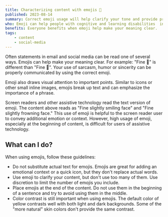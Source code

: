 ```yaml
---
title: Characterizing content with emojis 🙂
published: 2023-08-14
summary: Correct emoji usage will help clarify your tone and provide proper emotional context.
who: Emoji can help people with cognitive and learning disabilities  interpret tone and meaning. Limiting emoji and placing them at the end of content helps screen reader users.
benefits: Everyone benefits when emoji help make your meaning clear.
tags:
    - content
    - social-media
---
```



Often statements in email and social media can be read one of several ways. Emojis can help make your meaning clear.  For example: "Fine 🙂" is different than "Fine 🙁". Your use of sarcasm, humor or sincerity can be properly communicated by using the correct emoji.

Emoji also draws visual attention to important points. Similar to icons or other small inline images, emojis break up text and can emphasize the importance of a phrase. 

Screen readers and other assistive technology read the text version of emoji. The content above reads as "Fine slightly smiling face" and "Fine slightly frowning face." This use of emoji is helpful to the screen reader user to convey additional emotion or context. However, high usage of emoji, especially at the beginning of content, is difficult for users of assistive technology.

## What can I do?

When using emojis, follow these guidelines:
- Do not substitute actual text for emojis. Emojis are great for adding an emotional context or a quick icon, but they don't replace actual words.
- Use emoji to clarify your content, but don't use too many of them. Use discretion to limit the number of emojis you include.
- Place emojis at the end of the content. Do not use them in the beginning of a sentence and try to avoid using them in the middle.
- Color contrast is still important when using emojis. The default color of yellow contrasts well with both light and dark backgrounds. Some of the "more natural" skin colors don't provide the same contrast.